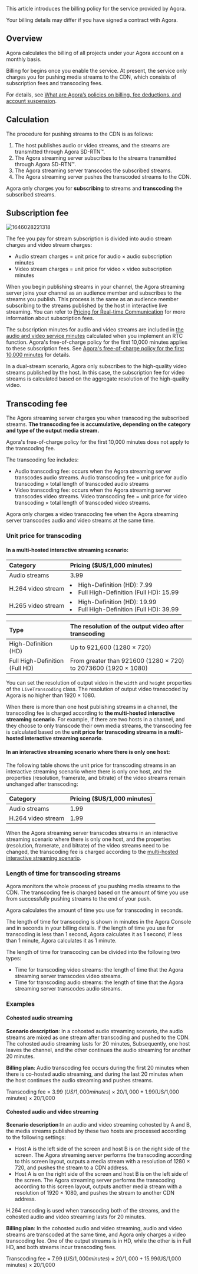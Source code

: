 
This article introduces the billing policy for the <Vg k="MPUSH" /> service provided by Agora.

Your billing details may differ if you have signed a contract with Agora.

## Overview

Agora calculates the billing of all projects under your Agora account on a monthly basis.

Billing for <Vg k="MPUSH" /> begins once you enable the <Vg k="MPUSH" /> service. At present, the <Vg k="MPUSH" /> service only charges you for pushing media streams to the CDN, which consists of subscription fees and transcoding fees.

For details, see [What are Agora’s policies on billing, fee deductions, and account suspension](../reference/billing-policies).

## Calculation

The procedure for pushing streams to the CDN is as follows:

1. The host publishes audio or video streams, and the streams are transmitted through Agora SD-RTN™.
2. The Agora streaming server subscribes to the streams transmitted through Agora SD-RTN™.
3. The Agora streaming server transcodes the subscribed streams.
4. The Agora streaming server pushes the transcoded streams to the CDN.

Agora only charges you for **subscribing** to streams and **transcoding** the subscribed streams.

## Subscription fee

![1646028221318](https://web-cdn.agora.io/docs-files/1646028221318)

The fee you pay for stream subscription is divided into audio stream charges and video stream charges:

- Audio stream charges = unit price for audio × audio subscription minutes
- Video stream charges = unit price for video × video subscription minutes

When you begin publishing streams in your channel, the Agora streaming server joins your channel as an audience member and subscribes to the streams you publish. This process is the same as an audience member subscribing to the streams published by the host in interactive live streaming.  You can refer to [Pricing for Real-time Communication](/interactive-live-streaming/reference/pricing) for more information about subscription fees.

The subscription minutes for audio and video streams are included in [the audio and video service minutes](/interactive-live-streaming/reference/pricing) calculated when you implement an RTC function. Agora's free-of-charge policy for the first 10,000 minutes applies to these subscription fees. See [Agora's free-of-charge policy for the first 10,000 minutes](../reference/billing-policies#agoras-free-of-charge-policy-for-the-first-10000-minutes) for details.

In a dual-stream scenario, Agora only subscribes to the high-quality video streams published by the host. In this case, the subscription fee for video streams is calculated based on the aggregate resolution of the high-quality video.

## Transcoding fee

The Agora streaming server charges you when transcoding the subscribed streams. **The transcoding fee is accumulative, depending on the category and type of the output media stream.**

Agora's free-of-charge policy for the first 10,000 minutes does not apply to the transcoding fee.

The transcoding fee includes:

- Audio transcoding fee: occurs when the Agora streaming server transcodes audio streams. Audio transcoding fee = unit price for audio transcoding × total length of transcoded audio streams
- Video transcoding fee: occurs when the Agora streaming server transcodes video streams. Video transcoding fee = unit price for video transcoding × total length of transcoded video streams.

Agora only charges a video transcoding fee when the Agora streaming server transcodes audio and video streams at the same time.

### Unit price for transcoding

#### In a multi-hosted interactive streaming scenario:

| Category | Pricing ($US/1,000 minutes) |
| :--------- | :------------------------------------ |
| Audio streams |3.99 |
| H.264 video stream |<li> High-Definition (HD): 7.99 </li><li>Full High-Definition (Full HD): 15.99 </li>|
| H.265 video stream |<li> High-Definition (HD): 19.99</li><li> Full High-Definition (Full HD): 39.99 </li>|

| Type | The resolution of the output video after transcoding |
| :---------------- | :----------------------------------------------------------- |
| High-Definition (HD) | Up to 921,600 (1280 × 720) |
| Full High-Definition (Full HD) | From greater than 921600 (1280 × 720) to 2073600 (1920 × 1080) |

You can set the resolution of output video in the `width` and `height` properties of the `LiveTranscoding` class. The resolution of output video transcoded by Agora  is no higher than 1920 × 1080.

When there is more than one host publishing streams in a channel, the transcoding fee is charged according to **the multi-hosted interactive streaming scenario**. For example, if there are two hosts in a channel, and they choose to only transcode their own media streams, the transcoding fee  is calculated based on the **unit price for transcoding streams in a multi-hosted interactive streaming scenario**.

#### In an interactive streaming scenario where there is only one host:

The following table shows the unit price for transcoding streams in an interactive streaming scenario where there is only one host, and the properties (resolution, framerate, and bitrate) of the video streams remain unchanged after transcoding:

| Category | Pricing ($US/1,000 minutes) |
| :--------- | :---------------- |
| Audio streams | 1.99|
| H.264 video stream | 1.99 |

When the Agora streaming server transcodes streams in an interactive streaming scenario where there is only one host, and the properties (resolution, framerate, and bitrate) of the video streams need to be changed, the transcoding fee is charged according to the [multi-hosted interactive streaming scenario](#unit-price-for-transcoding).

### Length of time for transcoding streams

Agora monitors the whole process of you pushing media streams to the CDN. The transcoding fee is charged based on the amount of time you use from successfully pushing streams to the end of your push.

Agora calculates the amount of time you use for transcoding in seconds.

The length of time for transcoding is shown in minutes in the Agora Console and in seconds in your billing details. If the length of time you use for transcoding is less than 1 second, Agora calculates it as 1 second; if less than 1 minute, Agora calculates it as 1 minute.

The length of time for transcoding can be divided into the following two types:

- Time for transcoding video streams: the length of time that the Agora streaming server transcodes video streams.
- Time for transcoding audio streams: the length of time that the Agora streaming server transcodes audio streams.

### Examples

#### Cohosted audio streaming

**Scenario description**: In a cohosted audio streaming scenario, the audio streams are mixed as one stream after transcoding and pushed to the CDN. The cohosted audio streaming lasts for 20 minutes,   Subsequently, one host leaves the channel, and the other continues the audio streaming for another 20 minutes.

**Billing plan**: Audio transcoding fee occurs during the first 20 minutes when there is co-hosted audio streaming, and during the last 20 minutes when the host continues the audio streaming and pushes streams.

Transcoding fee = 3.99 ($US/1,000 minutes) × 20/1,000 + 1.99 ($US/1,000 minutes) × 20/1,000

#### Cohosted audio and video streaming

**Scenario description**:In an audio and video streaming cohosted by A and B, the media streams published by these two hosts are processed according to the following settings:

- Host A is  the left side of the screen and host B is  on the right side of the screen. The Agora streaming server performs the transcoding according to this screen layout, outputs a media stream with a resolution of 1280 × 720, and pushes the stream to a CDN address.
- Host A is  on the right side of the screen and host B is  on the left side of the screen. The Agora streaming server performs the transcoding according to this screen layout, outputs another media stream with a resolution of 1920 × 1080, and pushes the stream to another CDN address.

H.264 encoding is used when transcoding both of the streams, and the cohosted audio and video streaming lasts for 20 minutes.

**Billing plan**: In the cohosted audio and video streaming, audio and video streams are transcoded at the same time, and Agora only charges a video transcoding fee. One of the output streams is in HD, while the other is in Full HD, and both streams incur transcoding fees.

Transcoding fee = 7.99 ($US/1,000 minutes) × 20/1,000 + 15.99 ($US/1,000 minutes) × 20/1,000